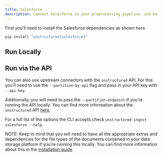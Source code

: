 ```yaml
---
title: Salesforce 
description: Connect Salesforce to your preprocessing pipeline, and batch process Salesforce data using `unstructured-ingest` to store structured outputs locally on your filesystem.
---
```


First you’ll need to install the Salesforce dependencies as shown here.

```bash 
pip install "unstructured[salesforce]"

```


## Run Locally


<CodeGroup>

  <SalesforceSh />

  <SalesforcePy />

</CodeGroup>

## Run via the API

You can also use upstream connectors with the `unstructured` API. For this you’ll need to use the `--partition-by-api` flag and pass in your API key with `--api-key`.


<CodeGroup>

  <SalesforceAPISh />

  <SalesforceAPIPy />

</CodeGroup>

Additionally, you will need to pass the `--partition-endpoint` if you’re running the API locally. You can find more information about the `unstructured` API [here](https://github.com/Unstructured-IO/unstructured-api).

For a full list of the options the CLI accepts check `unstructured-ingest salesforce --help`.

NOTE: Keep in mind that you will need to have all the appropriate extras and dependencies for the file types of the documents contained in your data storage platform if you’re running this locally. You can find more information about this in the [installation guide](/open-source/installation/overview).